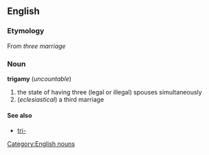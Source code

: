 == English ==
=== Etymology ===
{{etystub}}
From {{Gr.}} [[]] ''three'' [[]] ''marriage''
=== Noun ===
[[Category:English nouns]]
'''trigamy''' (''uncountable'')
#the state of having three (legal or illegal) spouses simultaneously
#(''eclesiastical'') a third marriage
==== See also ====
* [[tri-]]